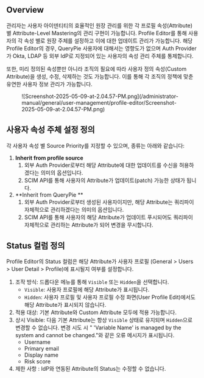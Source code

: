 ## Overview

관리자는 사용자 아이덴티티의 효율적인 원장 관리를 위한 각 프로필 속성(Attribute) 별 Attribute-Level Mastering의 관리 구현이 가능합니다. Profile Editor를 통해 사용자의 각 속성 별로 원장 주체를 설정하고 이에 대한 업데이트 관리가 가능합니다. 해당 Profile Editor의 경우, QueryPie 사용자에 대해서는 영향도가 없으며 Auth Provider가 Okta, LDAP 등 외부 IdP로 지정되어 있는 사용자의 속성 관리 주체를 통제합니다.

또한, 미리 정의된 속성뿐만 아니라 조직의 필요에 따라 사용자 정의 속성(Custom Attribute)을 생성, 수정, 삭제하는 것도 가능합니다. 이를 통해 각 조직의 정책에 맞춘 유연한 사용자 정보 관리가 가능합니다.

<figure data-layout="center" data-align="center">
![Screenshot-2025-05-09-at-2.04.57-PM.png](/administrator-manual/general/user-management/profile-editor/Screenshot-2025-05-09-at-2.04.57-PM.png)
</figure>

## 사용자 속성 주체 설정 정의

각 사용자 속성 별 Source Priority를 지정할 수 있으며, 종류는 아래와 같습니다:

1.  **Inherit from profile source** 
    1. 외부 Auth Provider로부터 해당 Attribute에 대한 업데이트를 수신을 허용하겠다는 의미의 옵션입니다. 
    2. SCIM API를 통해 사용자의 Attribute가 업데이트(patch) 가능한 상태가 됩니다. 
2.  **Inherit from QueryPie ** 
    1. 외부 Auth Provider로부터 생성된 사용자이지만, 해당 Attribute는 쿼리파이 자체적으로 관리하겠다는 의미의 옵션입니다. 
    2. SCIM API를 통해 사용자의 해당 Attribute가 업데이트 푸시되어도 쿼리파이 자체적으로 관리하는 Attribute가 되어 변경을 무시합니다. 

## Status 컬럼 정의

Profile Editor의 Status 컬럼은 해당 Attribute가 사용자 프로필 (General &gt; Users &gt; User Detail &gt; Profile)에 표시될지 여부를 설정합니다.

1. 조작 방식: 드롭다운 메뉴를 통해 `Visible` 또는 `Hidden`을 선택합니다.
    * `Visible`: 사용자 프로필에 해당 Attribute가 표시됩니다.
    * `Hidden`: 사용자 프로필 및 사용자 프로필 수정 화면(User Profile Edit)에서도 해당 Attribute가 표시되지 않습니다.
2. 적용 대상: 기본 Attribute와 Custom Attribute 모두에 적용 가능합니다.
3. 상시 Visible: 다음 기본 Attribute는 항상 `Visible` 상태로 유지되며 `Hidden`으로 변경할 수 없습니다. 변경 시도 시 " 'Variable Name' is managed by the system and cannot be changed."와 같은 오류 메시지가 표시됩니다.
    * Username
    * Primary email
    * Display name
    * Risk score
4. 제한 사항 : IdP와 연동된 Attribute의 Status는 수정할 수 없습니다.
